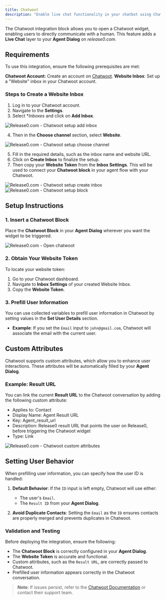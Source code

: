 ```yaml
---
title: Chatwoot
description: "Enable live chat functionality in your chatbot using Chatwoot integration."
---
```

The Chatwoot integration block allows you to open a Chatwoot widget, enabling users to directly communicate with a human. This feature adds a **Live Chat** layer to your **Agent Dialog** on *release0.com*. 

## Requirements

To use this integration, ensure the following prerequisites are met:

**Chatwoot Account**: Create an account on [Chatwoot](https://www.chatwoot.com).
**Website Inbox**: Set up a "Website" inbox in your Chatwoot account.



### Steps to Create a Website Inbox

1. Log in to your Chatwoot account.
2. Navigate to the **Settings**.
3. Select **Inboxes*  and click on **Add Inbox**.
<Frame style={{ maxWidth: '800px' }}>
  <img src="/images/blocks/integrations/chatwoot/chatwoot-setup-add-inbox.png" alt="Release0.com - Chatwoot setup add inbox" />
</Frame>

4. Then in the **Choose channel** section, select **Website**.
<Frame style={{ maxWidth: '800px' }}>
  <img src="/images/blocks/integrations/chatwoot/chatwoot-setup-select-website.png" alt="Release0.com - Chatwoot setup choose channel" />
</Frame>

5. Fill in the required details, such as the inbox name and website URL.
6. Click on **Create Inbox** to finalize the setup.
7. Then copy your **Website Token** from the **Inbox Settings**. This will be used to connect your **Chatwoot block** in your agent flow with your Chatwoot.

<Frame style={{ maxWidth: '800px' }}>
  <img src="/images/blocks/integrations/chatwoot/chatwoot-setup-inbox-ready.png" alt="Release0.com - Chatwoot setup create inbox" />
</Frame>

<Frame style={{ maxWidth: '600px' }}>
  <img src="/images/blocks/integrations/chatwoot/chatwoot-setup-block.png" alt="Release0.com - Chatwoot setup block" />
</Frame>


## Setup Instructions

### 1. Insert a Chatwoot Block

Place the **Chatwoot Block** in your **Agent Dialog** wherever you want the widget to be triggered.

<Frame style={{ maxWidth: '600px' }}>
  <img src="/images/blocks/integrations/chatwoot/open-chatwoot.png" alt="Release0.com - Open chatwoot" />
</Frame>

### 2. Obtain Your Website Token

To locate your website token:

1. Go to your Chatwoot dashboard.
2. Navigate to **Inbox Settings** of your created Website Inbox.
3. Copy the **Website Token**.

### 3. Prefill User Information

You can use collected variables to prefill user information in Chatwoot by setting values in the **Set User Details** section.

- **Example**: If you set the `Email` input to `john@gmail.com`, Chatwoot will associate the email with the current user.


## Custom Attributes

Chatwoot supports custom attributes, which allow you to enhance user interactions. These attributes will be automatically filled by your **Agent Dialog**.

### Example: Result URL

You can link the current **Result URL** to the Chatwoot conversation by adding the following custom attribute:

- Applies to: Contact
- Display Name: Agent Result URL
- Key: Agent_result_url
- Description: Release0 result URL that points the user on Release0, before triggering the Chatwoot widget
- Type: Link

<Frame style={{ maxWidth: '400px' }}>
  <img src="/images/blocks/integrations/chatwoot/chatwoot-custom-attributes.png" alt="Release0.com - Chatwoot custom attributes" />
</Frame>



## Setting User Behavior

When prefilling user information, you can specify how the user ID is handled:

1. **Default Behavior**: If the `ID` input is left empty, Chatwoot will use either:
   - The user's `Email`.
   - The `Result ID` from your **Agent Dialog**.

2. **Avoid Duplicate Contacts**: Setting the `Email` as the `ID` ensures contacts are properly merged and prevents duplicates in Chatwoot.


### Validation and Testing

Before deploying the integration, ensure the following:

- The **Chatwoot Block** is correctly configured in your **Agent Dialog**.
- The **Website Token** is accurate and functional.
- Custom attributes, such as the `Result URL`, are correctly passed to Chatwoot.
- Prefilled user information appears correctly in the Chatwoot conversation.

> **Note**: If issues persist, refer to the [Chatwoot Documentation](https://www.chatwoot.com/docs) or contact their support team.